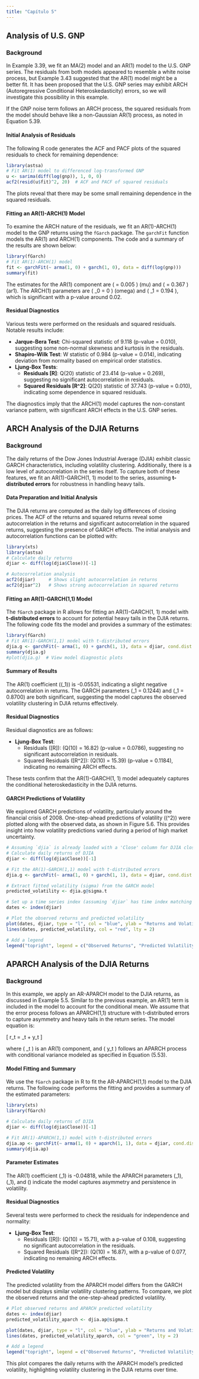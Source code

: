 ```yaml
---
title: "Capítulo 5"
---
```


## Analysis of U.S. GNP

### Background

In Example 3.39, we fit an MA(2) model and an AR(1) model to the U.S. GNP series. The residuals from both models appeared to resemble a white noise process, but Example 3.43 suggested that the AR(1) model might be a better fit. It has been proposed that the U.S. GNP series may exhibit ARCH (Autoregressive Conditional Heteroskedasticity) errors, so we will investigate this possibility in this example.

If the GNP noise term follows an ARCH process, the squared residuals from the model should behave like a non-Gaussian AR(1) process, as noted in Equation 5.39.

#### Initial Analysis of Residuals

The following R code generates the ACF and PACF plots of the squared residuals to check for remaining dependence:

```r
library(astsa)
# Fit AR(1) model to differenced log-transformed GNP
u <- sarima(diff(log(gnp)), 1, 0, 0)
acf2(resid(u$fit)^2, 20)  # ACF and PACF of squared residuals
```

The plots reveal that there may be some small remaining dependence in the squared residuals.

#### Fitting an AR(1)-ARCH(1) Model

To examine the ARCH nature of the residuals, we fit an AR(1)-ARCH(1) model to the GNP returns using the `fGarch` package. The `garchFit` function models the AR(1) and ARCH(1) components. The code and a summary of the results are shown below:

```r
library(fGarch)
# Fit AR(1)-ARCH(1) model
fit <- garchFit(~ arma(1, 0) + garch(1, 0), data = diff(log(gnp)))
summary(fit)
```

The estimates for the AR(1) component are ( \hat{\phi_0} = 0.005 ) (mu) and ( \hat{\phi_1} = 0.367 ) (ar1). The ARCH(1) parameters are ( \alpha\_0 = 0 ) (omega) and ( \alpha\_1 = 0.194 ), which is significant with a p-value around 0.02.

#### Residual Diagnostics

Various tests were performed on the residuals and squared residuals. Notable results include:

-   **Jarque-Bera Test**: Chi-squared statistic of 9.118 (p-value = 0.010), suggesting some non-normal skewness and kurtosis in the residuals.
-   **Shapiro-Wilk Test**: W statistic of 0.984 (p-value = 0.014), indicating deviation from normality based on empirical order statistics.
-   **Ljung-Box Tests**:
    -   **Residuals \[R\]**: Q(20) statistic of 23.414 (p-value = 0.269), suggesting no significant autocorrelation in residuals.
    -   **Squared Residuals \[R\^2\]**: Q(20) statistic of 37.743 (p-value = 0.010), indicating some dependence in squared residuals.

The diagnostics imply that the ARCH(1) model captures the non-constant variance pattern, with significant ARCH effects in the U.S. GNP series.

## ARCH Analysis of the DJIA Returns

### Background

The daily returns of the Dow Jones Industrial Average (DJIA) exhibit classic GARCH characteristics, including volatility clustering. Additionally, there is a low level of autocorrelation in the series itself. To capture both of these features, we fit an AR(1)-GARCH(1, 1) model to the series, assuming **t-distributed errors** for robustness in handling heavy tails.

#### Data Preparation and Initial Analysis

The DJIA returns are computed as the daily log differences of closing prices. The ACF of the returns and squared returns reveal some autocorrelation in the returns and significant autocorrelation in the squared returns, suggesting the presence of GARCH effects. The initial analysis and autocorrelation functions can be plotted with:

```r
library(xts)
library(astsa)
# Calculate daily returns
djiar <- diff(log(djia$Close))[-1]

# Autocorrelation analysis
acf2(djiar)     # Shows slight autocorrelation in returns
acf2(djiar^2)   # Shows strong autocorrelation in squared returns
```

#### Fitting an AR(1)-GARCH(1,1) Model

The `fGarch` package in R allows for fitting an AR(1)-GARCH(1, 1) model with **t-distributed errors** to account for potential heavy tails in the DJIA returns. The following code fits the model and provides a summary of the estimates:

```r
library(fGarch)
# Fit AR(1)-GARCH(1,1) model with t-distributed errors
djia.g <- garchFit(~ arma(1, 0) + garch(1, 1), data = djiar, cond.dist = "std")
summary(djia.g)
#plot(djia.g)  # View model diagnostic plots
```

#### Summary of Results

The AR(1) coefficient ((\hat{\phi}\_1)) is -0.05531, indicating a slight negative autocorrelation in returns. The GARCH parameters (\alpha\_1 = 0.1244) and (\beta\_1 = 0.8700) are both significant, suggesting the model captures the observed volatility clustering in DJIA returns effectively.

#### Residual Diagnostics

Residual diagnostics are as follows:

-   **Ljung-Box Test**:
    -   Residuals (\[R\]): (Q(10) = 16.82) (p-value = 0.0786), suggesting no significant autocorrelation in residuals.
    -   Squared Residuals (\[R\^2\]): (Q(10) = 15.39) (p-value = 0.1184), indicating no remaining ARCH effects.

These tests confirm that the AR(1)-GARCH(1, 1) model adequately captures the conditional heteroskedasticity in the DJIA returns.

#### GARCH Predictions of Volatility

We explored GARCH predictions of volatility, particularly around the financial crisis of 2008. One-step-ahead predictions of volatility ((\sigma\^2)) were plotted along with the observed data, as shown in Figure 5.6. This provides insight into how volatility predictions varied during a period of high market uncertainty.

```r

# Assuming `djia` is already loaded with a 'Close' column for DJIA closing prices
# Calculate daily returns of DJIA
djiar <- diff(log(djia$Close))[-1]

# Fit the AR(1)-GARCH(1,1) model with t-distributed errors
djia.g <- garchFit(~ arma(1, 0) + garch(1, 1), data = djiar, cond.dist = "std")

# Extract fitted volatility (sigma) from the GARCH model
predicted_volatility <- djia.g@sigma.t

# Set up a time series index (assuming `djiar` has time index matching `predicted_volatility`)
dates <- index(djiar)

# Plot the observed returns and predicted volatility
plot(dates, djiar, type = "l", col = "blue", ylab = "Returns and Volatility", xlab = "Date", main = "DJIA Returns and GARCH(1,1) Predicted Volatility")
lines(dates, predicted_volatility, col = "red", lty = 2)

# Add a legend
legend("topright", legend = c("Observed Returns", "Predicted Volatility (GARCH)"), col = c("blue", "red"), lty = c(1, 2))

```

## APARCH Analysis of the DJIA Returns

### Background

In this example, we apply an AR-APARCH model to the DJIA returns, as discussed in Example 5.5. Similar to the previous example, an AR(1) term is included in the model to account for the conditional mean. We assume that the error process follows an APARCH(1,1) structure with t-distributed errors to capture asymmetry and heavy tails in the return series. The model equation is:

\[ r_t = \mu\_t + y_t \]

where ( \mu\_t ) is an AR(1) component, and ( y_t ) follows an APARCH process with conditional variance modeled as specified in Equation (5.53).

#### Model Fitting and Summary

We use the `fGarch` package in R to fit the AR-APARCH(1,1) model to the DJIA returns. The following code performs the fitting and provides a summary of the estimated parameters:

```r
library(xts)
library(fGarch)

# Calculate daily returns of DJIA
djiar <- diff(log(djia$Close))[-1]

# Fit AR(1)-APARCH(1,1) model with t-distributed errors
djia.ap <- garchFit(~ arma(1, 0) + aparch(1, 1), data = djiar, cond.dist = "std")
summary(djia.ap)
```

#### Parameter Estimates

The AR(1) coefficient (\hat{\phi}\_1) is -0.04818, while the APARCH parameters (\alpha\_1), (\beta\_1), and (\delta) indicate the model captures asymmetry and persistence in volatility.

#### Residual Diagnostics

Several tests were performed to check the residuals for independence and normality:

-   **Ljung-Box Test**:
    -   Residuals (\[R\]): (Q(10) = 15.71), with a p-value of 0.108, suggesting no significant autocorrelation in the residuals.
    -   Squared Residuals (\[R\^2\]): (Q(10) = 16.87), with a p-value of 0.077, indicating no remaining ARCH effects.

#### Predicted Volatility

The predicted volatility from the APARCH model differs from the GARCH model but displays similar volatility clustering patterns. To compare, we plot the observed returns and the one-step-ahead predicted volatility.

```r
# Plot observed returns and APARCH predicted volatility
dates <- index(djiar)
predicted_volatility_aparch <- djia.ap@sigma.t

plot(dates, djiar, type = "l", col = "blue", ylab = "Returns and Volatility", xlab = "Date", main = "DJIA Returns and APARCH(1,1) Predicted Volatility")
lines(dates, predicted_volatility_aparch, col = "green", lty = 2)

# Add a legend
legend("topright", legend = c("Observed Returns", "Predicted Volatility (APARCH)"), col = c("blue", "green"), lty = c(1, 2))
```

This plot compares the daily returns with the APARCH model’s predicted volatility, highlighting volatility clustering in the DJIA returns over time.
